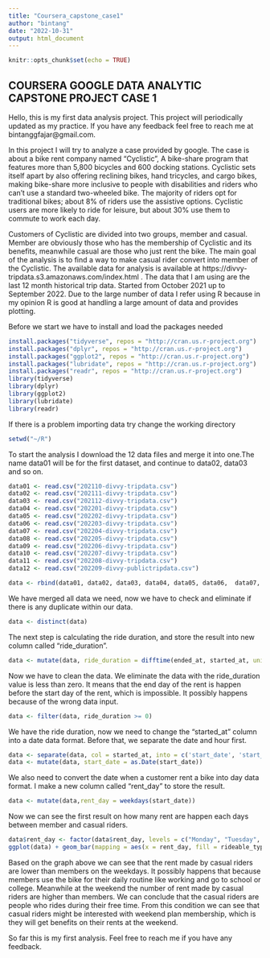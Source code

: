 ---
title: "Coursera_capstone_case1"
author: "bintang"
date: "2022-10-31"
output: html_document
---

```{r setup, include=FALSE}
knitr::opts_chunk$set(echo = TRUE)
```

## COURSERA GOOGLE DATA ANALYTIC CAPSTONE PROJECT CASE 1

Hello, this is my first data analysis project. This project will periodically updated as my practice. If you have any feedback feel free to reach me at bintanggfajar@gmail.com. 

In this project I will try to analyze a case provided by google. The case is about a bike rent company named "Cyclistic", A bike-share program that features more than 5,800 bicycles and 600 docking stations. Cyclistic sets itself apart by also offering reclining bikes, hand tricycles, and cargo bikes, making bike-share more inclusive to people with disabilities and riders who can’t use a standard two-wheeled bike. The majority of riders opt for traditional bikes; about 8% of riders use the assistive options. Cyclistic users are more likely to ride for leisure, but about 30% use them to commute to work each day.

Customers of Cyclistic are divided into two groups, member and casual. Member are obviously those who has the membership of Cyclistic and its benefits, meanwhile casual are those who just rent the bike. The main goal of the analysis is to find a way to make casual rider convert into member of the Cyclistic. The available data for analysis is available at https://divvy-tripdata.s3.amazonaws.com/index.html . The data that I am using are the last 12 month historical trip data. Started from October 2021 up to September 2022. Due to the large number of data I refer using R because in my opinion R is good at handling a large amount of data and provides plotting.

Before we start we have to install and load the packages needed

```{r installing pacages, results='hide', message=FALSE, warning=FALSE}
install.packages("tidyverse", repos = "http://cran.us.r-project.org")
install.packages("dplyr", repos = "http://cran.us.r-project.org")
install.packages("ggplot2", repos = "http://cran.us.r-project.org")
install.packages("lubridate", repos = "http://cran.us.r-project.org")
install.packages("readr", repos = "http://cran.us.r-project.org")
library(tidyverse)
library(dplyr)
library(ggplot2)
library(lubridate)
library(readr)
```

If there is a problem importing data try change the working directory

```{r setting directory, results='hide', message=FALSE, warning=FALSE}
setwd("~/R")
```


To start the analysis I download the 12 data files and merge it into one.The name data01 will be for the first dataset, and continue to data02, data03 and so on.

```{r read and merge data, results='hide', message=FALSE, warning=FALSE}
data01 <- read.csv("202110-divvy-tripdata.csv")
data02 <- read.csv("202111-divvy-tripdata.csv")
data03 <- read.csv("202112-divvy-tripdata.csv")
data04 <- read.csv("202201-divvy-tripdata.csv")
data05 <- read.csv("202202-divvy-tripdata.csv")
data06 <- read.csv("202203-divvy-tripdata.csv")
data07 <- read.csv("202204-divvy-tripdata.csv")
data08 <- read.csv("202205-divvy-tripdata.csv")
data09 <- read.csv("202206-divvy-tripdata.csv")
data10 <- read.csv("202207-divvy-tripdata.csv")
data11 <- read.csv("202208-divvy-tripdata.csv")
data12 <- read.csv("202209-divvy-publictripdata.csv")

data <- rbind(data01, data02, data03, data04, data05, data06,  data07,  data08,  data09,  data10,  data11,  data12)
```

We have merged all data we need, now we have to check and eliminate if there is any duplicate within our data.

```{r check duplicate, results='hide', message=FALSE, warning=FALSE}
data <- distinct(data)
```

The next step is calculating the ride duration, and store the result into new column called "ride_duration".

```{r calculating ride duration, results='hide', message=FALSE, warning=FALSE}
data <- mutate(data, ride_duration = difftime(ended_at, started_at, units = "mins"))
```

Now we have to clean the data. We eliminate the data with the ride_duration value is less than zero. It means that the end day of the rent is happen before the start day of the rent, which is impossible. It possibly happens because of the wrong data input.

```{r cleaning ride duration, results='hide', message=FALSE, warning=FALSE}
data <- filter(data, ride_duration >= 0)
```

We have the ride duration, now we need to change the "started_at" column into a date data format. Before that, we separate the date and hour first.

```{r separate and convert started_at into date data format, results='hide', message=FALSE, warning=FALSE}
data <- separate(data, col = started_at, into = c('start_date', 'start_hour'), sep = ' ')
data <- mutate(data, start_date = as.Date(start_date))
```

We also need to convert the date when a customer rent a bike into day data format. I make a new column called "rent_day" to store the result.

```{r converting date into day, results='hide'}
data <- mutate(data,rent_day = weekdays(start_date))
```

Now we can see the first result on how many rent are happen each days between member and casual riders.

```{r plot on daily rent}
data$rent_day <- factor(data$rent_day, levels = c("Monday", "Tuesday", "Wednesday", "Thursday", "Friday", "Saturday", "Sunday"))
ggplot(data) + geom_bar(mapping = aes(x = rent_day, fill = rideable_type)) + facet_wrap(~member_casual) + theme(axis.text.x = element_text(angle = 45, hjust = 1))
```

Based on the graph above we can see that the rent made by casual riders are lower than members on the weekdays. It possibly happens that because members use the bike for their daily routine like working and go to school or college. Meanwhile at the weekend the number of rent made by casual riders are higher than members. We can conclude that the casual riders are people who rides during their free time. From this condition we can see that casual riders might be interested with weekend plan membership, which is they will get benefits on their rents at the weekend.

So far this is my first analysis. Feel free to reach me if you have any feedback.